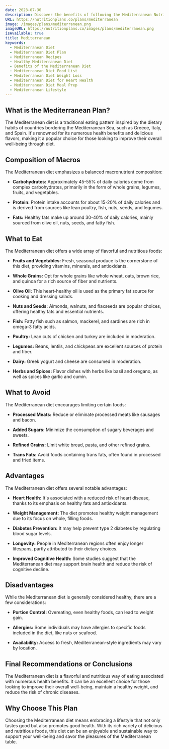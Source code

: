 ```yaml
---
date: 2023-07-30
description: Discover the benefits of following the Mediterranean Nutrition Plan!
URL: https://nutritionplans.co/plans/mediterranean
image: /images/plans/mediterranean.png
imageURL: https://nutritionplans.co/images/plans/mediterranean.png
isAvailable: true
title: Mediterranean
keywords:
  - Mediterranean Diet
  - Mediterranean Diet Plan
  - Mediterranean Recipes
  - Healthy Mediterranean Diet
  - Benefits of the Mediterranean Diet
  - Mediterranean Diet Food List
  - Mediterranean Diet Weight Loss
  - Mediterranean Diet for Heart Health
  - Mediterranean Diet Meal Prep
  - Mediterranean Lifestyle
---
```


## What is the Mediterranean Plan?

The Mediterranean diet is a traditional eating pattern inspired by the dietary habits of countries bordering the Mediterranean Sea, such as Greece, Italy, and Spain. It's renowned for its numerous health benefits and delicious flavors, making it a popular choice for those looking to improve their overall well-being through diet.

## Composition of Macros

The Mediterranean diet emphasizes a balanced macronutrient composition:

- **Carbohydrates:** Approximately 45-55% of daily calories come from complex carbohydrates, primarily in the form of whole grains, legumes, fruits, and vegetables.

- **Protein:** Protein intake accounts for about 15-20% of daily calories and is derived from sources like lean poultry, fish, nuts, seeds, and legumes.

- **Fats:** Healthy fats make up around 30-40% of daily calories, mainly sourced from olive oil, nuts, seeds, and fatty fish.

## What to Eat

The Mediterranean diet offers a wide array of flavorful and nutritious foods:

- **Fruits and Vegetables:** Fresh, seasonal produce is the cornerstone of this diet, providing vitamins, minerals, and antioxidants.

- **Whole Grains:** Opt for whole grains like whole wheat, oats, brown rice, and quinoa for a rich source of fiber and nutrients.

- **Olive Oil:** This heart-healthy oil is used as the primary fat source for cooking and dressing salads.

- **Nuts and Seeds:** Almonds, walnuts, and flaxseeds are popular choices, offering healthy fats and essential nutrients.

- **Fish:** Fatty fish such as salmon, mackerel, and sardines are rich in omega-3 fatty acids.

- **Poultry:** Lean cuts of chicken and turkey are included in moderation.

- **Legumes:** Beans, lentils, and chickpeas are excellent sources of protein and fiber.

- **Dairy:** Greek yogurt and cheese are consumed in moderation.

- **Herbs and Spices:** Flavor dishes with herbs like basil and oregano, as well as spices like garlic and cumin.

## What to Avoid

The Mediterranean diet encourages limiting certain foods:

- **Processed Meats:** Reduce or eliminate processed meats like sausages and bacon.

- **Added Sugars:** Minimize the consumption of sugary beverages and sweets.

- **Refined Grains:** Limit white bread, pasta, and other refined grains.

- **Trans Fats:** Avoid foods containing trans fats, often found in processed and fried items.

## Advantages

The Mediterranean diet offers several notable advantages:

- **Heart Health:** It's associated with a reduced risk of heart disease, thanks to its emphasis on healthy fats and antioxidants.

- **Weight Management:** The diet promotes healthy weight management due to its focus on whole, filling foods.

- **Diabetes Prevention:** It may help prevent type 2 diabetes by regulating blood sugar levels.

- **Longevity:** People in Mediterranean regions often enjoy longer lifespans, partly attributed to their dietary choices.

- **Improved Cognitive Health:** Some studies suggest that the Mediterranean diet may support brain health and reduce the risk of cognitive decline.

## Disadvantages

While the Mediterranean diet is generally considered healthy, there are a few considerations:

- **Portion Control:** Overeating, even healthy foods, can lead to weight gain.

- **Allergies:** Some individuals may have allergies to specific foods included in the diet, like nuts or seafood.

- **Availability:** Access to fresh, Mediterranean-style ingredients may vary by location.

## Final Recommendations or Conclusions

The Mediterranean diet is a flavorful and nutritious way of eating associated with numerous health benefits. It can be an excellent choice for those looking to improve their overall well-being, maintain a healthy weight, and reduce the risk of chronic diseases.

## Why Choose This Plan

Choosing the Mediterranean diet means embracing a lifestyle that not only tastes good but also promotes good health. With its rich variety of delicious and nutritious foods, this diet can be an enjoyable and sustainable way to support your well-being and savor the pleasures of the Mediterranean table.
